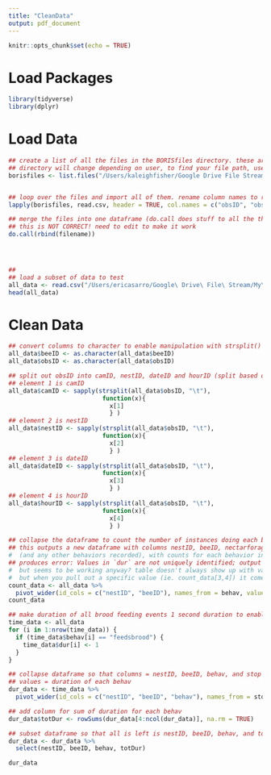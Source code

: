 ```yaml
---
title: "CleanData"
output: pdf_document
---
```


```r
knitr::opts_chunk$set(echo = TRUE)
```
  
# Load Packages
```r
library(tidyverse)
library(dplyr)
```

# Load Data
```r

## create a list of all the files in the BORISfiles directory. these are all the files we want to import
## directory will change depending on user, to find your file path, use command "pwd" 
borisfiles <- list.files("/Users/kaleighfisher/Google Drive File Stream/My Drive/WoodardLab.shared/Projects/2018.Awesome.Summer.Experiments/Raw Data") 


## loop over the files and import all of them. rename column names to remove "." and make shorter
lapply(borisfiles, read.csv, header = TRUE, col.names = c("obsID", "obsDate", "filename", "totalLen", "fps", "beeID", "behav", "mod", "behavType", "start", "stop", "dur", "comStart", "comStop"))

## merge the files into one dataframe (do.call does stuff to all the things)
## this is NOT CORRECT! need to edit to make it work
do.call(rbind(filename))




##
## load a subset of data to test
all_data <- read.csv("/Users/ericasarro/Google\ Drive\ File\ Stream/My\ Drive/MasterProjects/18Su_AwesomeSummer/MockData/AggEvents.csv", header = TRUE, col.names = c("obsID", "obsDate", "filename", "totalLen", "fps", "beeID", "behav", "mod", "behavType", "start", "stop", "dur", "comStart", "comStop" ))
head(all_data)

```

# Clean Data
```r

## convert columns to character to enable manipulation with strsplit() and subset(startsWith())
all_data$beeID <- as.character(all_data$beeID)
all_data$obsID <- as.character(all_data$obsID)

## split out obsID into camID, nestID, dateID and hourID (split based on the tab (\t) between elements)
## element 1 is camID
all_data$camID <- sapply(strsplit(all_data$obsID, "\t"), 
                          function(x){
                            x[1]
                            } )
## element 2 is nestID
all_data$nestID <- sapply(strsplit(all_data$obsID, "\t"), 
                          function(x){
                            x[2]
                            } )
## element 3 is dateID
all_data$dateID <- sapply(strsplit(all_data$obsID, "\t"), 
                          function(x){ 
                            x[3]
                            } )
## element 4 is hourID
all_data$hourID <- sapply(strsplit(all_data$obsID, "\t"), 
                          function(x){ 
                            x[4]
                            } )
```

```r
## collapse the dataframe to count the number of instances doing each behavior
## this outputs a new dataframe with columns nestID, beeID, nectarforaging, feedsbrood, pollenforaging 
#  (and any other behaviors recorded), with counts for each behavior in as values
## produces error: Values in `dur` are not uniquely identified; output will contain list-cols. 
#  but seems to be working anyway? table doesn't always show up with values (sometimes says <S3: vctrs_list_of>), 
#  but when you pull out a specific value (ie. count_data[3,4]) it comes up with the right number
count_data <- all_data %>%
  pivot_wider(id_cols = c("nestID", "beeID"), names_from = behav, values_from = dur)
count_data

```

```r
## make duration of all brood feeding events 1 second duration to enable duration comparisons
time_data <- all_data
for (i in 1:nrow(time_data)) {
  if (time_data$behav[i] == "feedsbrood") {
    time_data$dur[i] <- 1
  }
}
```

```r
## collapse dataframe so that columns = nestID, beeID, behav, and stop times for each behavior. 
## values = duration of each behav
dur_data <- time_data %>%
  pivot_wider(id_cols = c("nestID", "beeID", "behav"), names_from = stop, values_from = dur)

## add column for sum of duration for each behav
dur_data$totDur <- rowSums(dur_data[4:ncol(dur_data)], na.rm = TRUE)

## subset dataframe so that all is left is nestID, beeID, behav, and totDur
dur_data <- dur_data %>%
  select(nestID, beeID, behav, totDur)

dur_data
```







